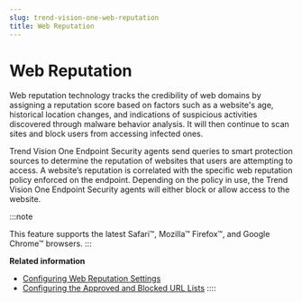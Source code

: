 ```yaml
---
slug: trend-vision-one-web-reputation
title: Web Reputation
---
```

# Web Reputation

Web reputation technology tracks the credibility of web domains by assigning a reputation score based on factors such as a website's age, historical location changes, and indications of suspicious activities discovered through malware behavior analysis. It will then continue to scan sites and block users from accessing infected ones.

Trend Vision One Endpoint Security agents send queries to smart protection sources to determine the reputation of websites that users are attempting to access. A website’s reputation is correlated with the specific web reputation policy enforced on the endpoint. Depending on the policy in use, the Trend Vision One Endpoint Security agents will either block or allow access to the website.

:::note

This feature supports the latest Safari™, Mozilla™ Firefox™, and Google Chrome™ browsers.
:::

**Related information**

- [Configuring Web Reputation Settings](web-reputation-settings-apex-config.mdx)
- [Configuring the Approved and Blocked URL Lists](conf-app-blocked-url-lists.mdx)
::::
